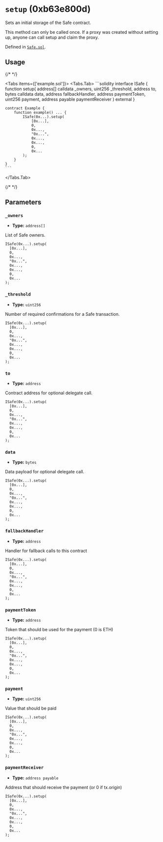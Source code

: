 




# `setup` (0xb63e800d)

Sets an initial storage of the Safe contract.

<Callout type='warning'>

This method can only be called once. If a proxy was created without setting up, anyone can call setup and claim the proxy.
</Callout>

Defined in [`Safe.sol`](https://github.com/safe-global/safe-smart-account/tree/v1.4.1/contracts/Safe.sol#L95).


## Usage

{/* <!-- vale off --> */}

<Tabs items={['example.sol']}>
  <Tabs.Tab>
    ```solidity
    interface ISafe {
        function setup(
            address[] calldata _owners,
            uint256 _threshold,
            address to,
            bytes calldata data,
            address fallbackHandler,
            address paymentToken,
            uint256 payment,
            address payable paymentReceiver
        ) external
    }

    contract Example {
        function example() ... {
            ISafe(0x...).setup(
                [0x...],
                0,
                0x...,
                "0x...",
                0x...,
                0x...,
                0,
                0x...
            );
        }
    }
    ```
  </Tabs.Tab>
</Tabs>

{/* <!-- vale on --> */}



## Parameters

### `_owners`

  - **Type:** `address[]`

  List of Safe owners.

  ```solidity focus=2
  ISafe(0x...).setup(
    [0x...],
    0,
    0x...,
    "0x...",
    0x...,
    0x...,
    0,
    0x...
  );
  ```


### `_threshold`

  - **Type:** `uint256`

  Number of required confirmations for a Safe transaction.

  ```solidity focus=3
  ISafe(0x...).setup(
    [0x...],
    0,
    0x...,
    "0x...",
    0x...,
    0x...,
    0,
    0x...
  );
  ```


### `to`

  - **Type:** `address`

  Contract address for optional delegate call.

  ```solidity focus=4
  ISafe(0x...).setup(
    [0x...],
    0,
    0x...,
    "0x...",
    0x...,
    0x...,
    0,
    0x...
  );
  ```


### `data`

  - **Type:** `bytes`

  Data payload for optional delegate call.

  ```solidity focus=5
  ISafe(0x...).setup(
    [0x...],
    0,
    0x...,
    "0x...",
    0x...,
    0x...,
    0,
    0x...
  );
  ```


### `fallbackHandler`

  - **Type:** `address`

  Handler for fallback calls to this contract

  ```solidity focus=6
  ISafe(0x...).setup(
    [0x...],
    0,
    0x...,
    "0x...",
    0x...,
    0x...,
    0,
    0x...
  );
  ```


### `paymentToken`

  - **Type:** `address`

  Token that should be used for the payment (0 is ETH)

  ```solidity focus=7
  ISafe(0x...).setup(
    [0x...],
    0,
    0x...,
    "0x...",
    0x...,
    0x...,
    0,
    0x...
  );
  ```


### `payment`

  - **Type:** `uint256`

  Value that should be paid

  ```solidity focus=8
  ISafe(0x...).setup(
    [0x...],
    0,
    0x...,
    "0x...",
    0x...,
    0x...,
    0,
    0x...
  );
  ```


### `paymentReceiver`

  - **Type:** `address payable`

  Address that should receive the payment (or 0 if tx.origin)

  ```solidity focus=9
  ISafe(0x...).setup(
    [0x...],
    0,
    0x...,
    "0x...",
    0x...,
    0x...,
    0,
    0x...
  );
  ```





